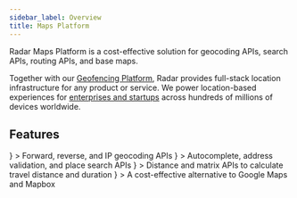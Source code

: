 ```yaml
---
sidebar_label: Overview
title: Maps Platform
---
```



Radar Maps Platform is a cost-effective solution for geocoding APIs, search APIs, routing APIs, and base maps.

Together with our [Geofencing Platform](/documentation/geofencing/overview), Radar provides full-stack location infrastructure for any product or service. We power location-based experiences for [enterprises and startups](https://radar.com/customers) across hundreds of millions of devices worldwide.

## Features

<div className="card-stack">
  <LinkCard linkTo="/maps/geocoding">
    <IconCard title="Geocoding APIs"
      icon={
        <img src="https://images.ctfassets.net/f2vbu16fzuly/2BpF1DXUmZzKShVYLsf5NP/cf1ee07496b4b346eb1d082e78950bc0/geocoding_icon.svg" />
      }
    >
      Forward, reverse, and IP geocoding APIs
    </IconCard>
  </LinkCard>

  <LinkCard linkTo="/maps/search">
    <IconCard title="Search APIs"
      icon={
        <img src="https://images.ctfassets.net/f2vbu16fzuly/7hLiKMDJig70Gt45YlwPis/3a17c101a7c224d90f5ed7fadea9bf39/search_icon.svg" />
      }
    >
      Autocomplete, address validation, and place search APIs
    </IconCard>
  </LinkCard>

  <LinkCard linkTo="/maps/routing">
    <IconCard title="Distance APIs"
      icon={
        <img src="https://images.ctfassets.net/f2vbu16fzuly/52q8kQwSqL7GmIoMIBz7mw/407c05a97d2ae2e4bcb94f643d37bb6f/routing_icon.svg" />
      }
    >
      Distance and matrix APIs to calculate travel distance and duration
    </IconCard>
  </LinkCard>

  <LinkCard linkTo="/maps/maps">
    <IconCard title="Maps (Beta)"
      icon={
        <img src="https://images.ctfassets.net/f2vbu16fzuly/408xzoqNCbQfNBH2JXghce/4e70d1fb17350193df6b37b778c8d065/maps_icon.svg" />
      }
    >
      A cost-effective alternative to Google Maps and Mapbox
    </IconCard>
  </LinkCard>
</div>